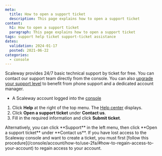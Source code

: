 ```yaml
---
meta:
  title: How to open a support ticket
  description: This page explains how to open a support ticket
content:
  h1: How to open a support ticket
  paragraph: This page explains how to open a support ticket
tags: support help ticket support-ticket assistance
dates:
  validation: 2024-01-17
  posted: 2021-06-22
categories:
  - console
---
```


Scaleway provides 24/7 basic technical support by ticket for free. You can contact our support team directly from the console. You can also [upgrade your support level](/console/account/how-to/configure-support-plans/) to benefit from phone support and a dedicated account manager.

<Macro id="requirements" />

- A Scaleway account logged into the [console](https://console.scaleway.com)

1. Click **Help** at the right of the top menu. The [Help center](https://console.scaleway.com/support/tickets) displays.
2. Click **Open a support ticket** under **Contact us**.
3. Fill in the required information and click **Submit ticket**.

<Message type="note">
  Alternatively, you can click **Support** in the left menu, then click **Open a support ticket** under **Contact us**.
</Message>

<Message type="important">
  If you have lost access to the Scaleway console and want to create a ticket, you must first [follow this procedure](/console/account/how-to/use-2fa/#how-to-regain-access-to-your-account) to regain access to your account.
</Message>
